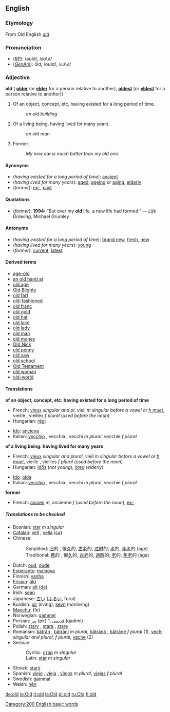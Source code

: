 ==English==
{{rank|where|those|own|105|old|came|men|come}}

===Etymology===
From Old English ''[[ald]]''

===Pronunciation===
*(''[[RP]]''): /əʊld/, /<tt>@Uld</tt>/
*(''[[w:General American|GenAm]]''): ōld, /oʊld/, /<tt>oUld</tt>/

===Adjective===
'''old''' ({{compar}} '''[[older]]''' (or '''[[elder]]''' for a person relative to another), {{superl}} '''[[oldest]]''' (or '''[[eldest]]''' for a person relative to another))
#Of an object, concept, etc, having existed for a long period of time.
#:''an old building''
#Of a living being, having lived for many years.
#:''an old man''
#Former.
#:''My new car is much better than my old one.''

====Synonyms====
*(''having existed for a long period of time''): [[ancient]]
*(''having lived for many years''): [[aged]], [[ageing]] ''or'' [[aging]], [[elderly]]
*(''former''): [[ex-]], [[past]]

====Quotations====
*(''former''): '''1994:''' “But over my '''old''' life, a new life had formed.” &mdash; ''Life Drawing'', Michael Grumley

====Antonyms====
*(''having existed for a long period of time''): [[brand new]], [[fresh]], [[new]]
*(''having lived for many years''): [[young]]
*(''former''): [[current]], [[latest]]

====Derived terms====
*[[age-old]]
*[[an old hand at]]
*[[old age]]
*[[Old Blighty]]
*[[old fart]]
*[[old-fashioned]]
*[[old franc]]
*[[old gold]]
*[[old hat]]
*[[old lace]]
*[[old lady]]
*[[old man]]<!--one's husband-->
*[[old money]]
*[[Old Nick]]
*[[old penny]]
*[[old saw]]
*[[old school]]
*[[Old Testament]]
*[[old woman]]<!--one's wife; also, in a figurative sense: someone who is always complaining-->
*[[old-world]]

====Translations====

'''of an object, concept, etc: having existed for a long period of time'''
{{top}}
*French: [[vieux]] {{m}} ''singular and pl'', vieil ''m singular before a vowel or [[h muet]]'', vieille {{f}}, vieilles ''f plural'' (''used before the noun'')
*Hungarian: [[régi]]
{{mid}}
*[[Ido]]: [[anciena]]
*Italian: [[vecchio]] {{m}}, vecchia {{f}}, vecchi ''m plural'', vecchie ''f plural'' 
{{bottom}}

'''of a living being: having lived for many years'''
{{top}}
*French: [[vieux]] {{m}} ''singular and plural'', vieil ''m singular before a vowel or [[h muet]]'', vieille {{f}}, vieilles ''f plural'' (''used before the noun'')
*Hungarian: [[idős]] (''not young''), [[öreg]] (''elderly'')
{{mid}}
*[[Ido]]: [[olda]]
*Italian: [[vecchio]] {{m}}, vecchia {{f}}, vecchi ''m plural'', vecchie ''f plural'' 
{{bottom}}

'''former'''
{{top}}
*French: [[ancien]] ''m'', ancienne ''f'' (''used before the noun''), [[ex-#French|ex-]] {{mf}}
{{mid}}
{{bottom}}

=====Translations to be checked=====
<!--Remove this section once all of the translations below have been moved into
the tables above.-->
{{checktrans}}

*Bosnian: [[star#Bosnian|star]] ''m singular''
*[[Catalan]]: [[vell]] {{m}}, [[vella]] {{f}} [[:ca:vell|(ca)]]
*Chinese:
*:Simplified: [[旧]]的 , 很[[久]]的, [[古老]]的, [[过时]]的; [[老]]的, [[年老]]的 (age)
*:Traditional: [[舊]]的 , 很[[久]]的, [[古老]]的, [[過時]]的; [[老]]的, [[年老]]的 (age)
*Dutch: [[oud]], [[oude]]
*[[Esperanto]]: [[malnova]]
*Finnish: [[vanha]]
*[[Frisian]]: [[âld]]
*German: [[alt]] [[:de:alt|(de)]]
*Irish: [[sean]]
*Japanese: [[古い]] ([[ふるい]], furui)
*Kurdish: [[pîr]] (living); [[kevn]] (nonliving)
*[[Manchu]]: (fe)
*Norwegian: [[gammel]]
*Persian: [[پیر]]  (pir) 1, [[قدیمی]] (qadimi)
*Polish: [[stary]] {{m}}, [[stara]] {{f}}, [[stare#Polish|stare]] {{n}}
*Romanian: [[bătrân]] {{m}}, [[bătrâni]] ''m plural'', [[bătrână]] {{f}}, [[bătrâne]] ''f plural'' (1), [[vechi]] {{m}} ''singular and plural, f plural'', [[veche]] {{f}} (2)
*Serbian:
*:Cyrillic: [[стар]] ''m singular''
*:Latin: [[star#Serbian|star]] ''m singular''
*Slovak: [[starý]]
*Spanish: [[viejo]] {{m}}, [[vieja]] {{f}}, [[viejos]] ''m plural'', [[viejas]] ''f plural''
*Swedish: [[gammal]]
*Welsh: [[hên]]

[[Category:200 English basic words]]

[[de:old]]
[[io:Old]]
[[it:old]]
[[la:Old]]
[[pl:old]]
[[ru:Old]]
[[fi:old]]